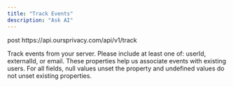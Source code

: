 ```yaml
---
title: "Track Events"
description: "Ask AI"
---
```


post https\://api.oursprivacy.com/api/v1/track

Track events from your server. Please include at least one of: userId, externalId, or email. These properties help us associate events with existing users. For all fields, null values unset the property and undefined values do not unset existing properties.

